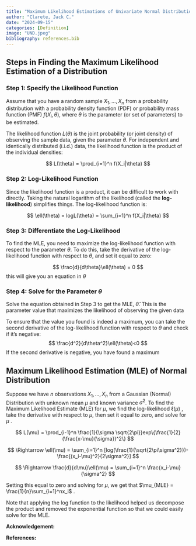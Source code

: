 ```yaml
---
title: "Maximum Likelihood Estimations of Univariate Normal Distributions"
author: "Clarete, Jack C."
date: "2024-09-15"
categories: [Definition]
image: "UND.jpeg"
bibliography: references.bib
---
```


## Steps in Finding the Maximum Likelihood Estimation of a Distribution

### Step 1: Specify the Likelihood Function

Assume that you have a random sample $X_1, ... , X_n$ from a probability distribution with a probability density function (PDF) or probability mass function (PMF) $f(X_i,\theta)$, where $\theta$ is the parameter (or set of parameters) to be estimated.

The likelihood function $L(\theta)$ is the joint probability (or joint density) of observing the sample data, given the parameter 
$\theta$. For independent and identically distributed (i.i.d.) data, the likelihood function is the product of the individual densities:

$$
L(\theta) = \prod_{i=1}^n f(X_i|\theta)
$$

### Step 2: Log-Likelihood Function

Since the likelihood function is a product, it can be difficult to work with directly. Taking the natural logarithm of the likelihood (called the **log-likelihood**) simplifies things. The log-likelihood function is:

$$
\ell(\theta) = logL(\theta) = \sum_{i=1}^n f(X_i|\theta)
$$

### Step 3: Differentiate the Log-Likelihood

To find the MLE, you need to maximize the log-likelihood function with respect to the parameter $\theta$. To do this, take the derivative of the log-likelihood function with respect to $\theta$, and set it equal to zero:

$$
\frac{d}{d\theta}\ell(\theta) = 0
$$
this will give you an equation in $\theta$ 


### Step 4: Solve for the Parameter $\theta$

Solve the equation obtained in Step 3 to get the MLE, $\hat{\theta}$. This is the parameter value that maximizes the likelihood of observing the given data

To ensure that the value you found is indeed a maximum, you can take the second derivative of the log-likelihood function with respect to $\theta$ and check if it's negative:
$$
\frac{d^2}{d\theta^2}\ell(\theta)<0
$$
If the second derivative is negative, you have found a maximum



## Maximum Likelihood Estimation (MLE) of Normal Distribution

Suppose we have $n$ observations $X_1, ..., X_n$ from a Gaussian (Normal) Distribution with unknown mean $\mu$ and known variance $\sigma^2$. To find the Maximum Likelihood Estimate (MLE) for $\mu$, we find the log-likelihood $\ell(\mu)$ , take the derivative with respect to $\mu$, then set it equal to zero, and solve for $\mu$ .

$$
L(\mu) = \prod_{i-1}^n \frac{1}{\sigma \sqrt{2\pi}}exp\{\frac{1}{2}(\frac{x-\mu}{\sigma})^2\}
$$

$$
\Rightarrow \ell(\mu) = \sum_{i=1}^n [log(\frac{1}{\sqrt{2\pi\sigma^2}})-\frac{(x_i-\mu)^2}{2\sigma^2}]
$$

$$
\Rightarrow \frac{d}{d\mu}\ell(\mu) = \sum_{i=1}^n \frac{x_i-\mu}{\sigma^2}
$$

Setting this equal to zero and solving for $\mu$, we get that $\mu_{MLE} = \frac{1}{n}\sum_{i=1}^nx_i$ .

Note that applying the log function to the likelihood helped us decompose the product and removed the exponential function so that we could easily solve for the MLE.


**Acknowledgement:**

**References:** 